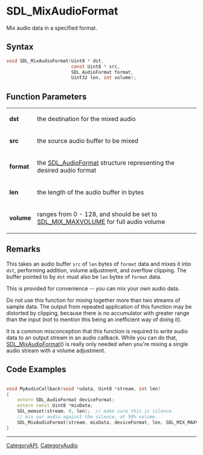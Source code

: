 = SDL_MixAudioFormat =

Mix audio data in a specified format.

== Syntax ==

<syntaxhighlight lang='c'>
void SDL_MixAudioFormat(Uint8 * dst,
                        const Uint8 * src,
                        SDL_AudioFormat format,
                        Uint32 len, int volume);
</syntaxhighlight>

== Function Parameters ==

{|
|'''dst'''
|the destination for the mixed audio
|-
|'''src'''
|the source audio buffer to be mixed
|-
|'''format'''
|the [[SDL_AudioFormat]] structure representing the desired audio format
|-
|'''len'''
|the length of the audio buffer in bytes
|-
|'''volume'''
|ranges from 0 - 128, and should be set to [[SDL_MIX_MAXVOLUME]] for full audio volume
|}

== Remarks ==

This takes an audio buffer <code>src</code> of <code>len</code> bytes of
<code>format</code> data and mixes it into <code>dst</code>, performing
addition, volume adjustment, and overflow clipping. The buffer pointed to
by <code>dst</code> must also be <code>len</code> bytes of
<code>format</code> data.

This is provided for convenience -- you can mix your own audio data.

Do not use this function for mixing together more than two streams of
sample data. The output from repeated application of this function may be
distorted by clipping, because there is no accumulator with greater range
than the input (not to mention this being an inefficient way of doing it).

It is a common misconception that this function is required to write audio
data to an output stream in an audio callback. While you can do that,
[[SDL_MixAudioFormat]]() is really only needed when you're mixing a single
audio stream with a volume adjustment.

== Code Examples ==

<syntaxhighlight lang='c++'>

void MyAudioCallback(void *udata, Uint8 *stream, int len)
{
    extern SDL_AudioFormat deviceFormat;
    extern const Uint8 *mixData;
    SDL_memset(stream, 0, len);  // make sure this is silence.
    // mix our audio against the silence, at 50% volume.
    SDL_MixAudioFormat(stream, mixData, deviceFormat, len, SDL_MIX_MAXVOLUME / 2);
}
</syntaxhighlight>

----
[[CategoryAPI]], [[CategoryAudio]]



